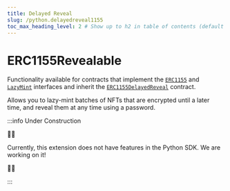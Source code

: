 ```yaml
---
title: Delayed Reveal
slug: /python.delayedreveal1155
toc_max_heading_level: 2 # Show up to h2 in table of contents (default is up to h3)
---
```


# ERC1155Revealable

Functionality available for contracts that implement the
[`ERC1155`](/solidity/extensions/erc1155) and
[`LazyMint`](/solidity/extensions/lazymint) interfaces and inherit the
[`ERC1155DelayedReveal`](/solidity/extensions/erc1155delayedreveal) contract.

Allows you to lazy-mint batches of NFTs that are encrypted until a later time,
and reveal them at any time using a password.

:::info Under Construction

🚧👷

Currently, this extension does not have features in the Python SDK. We are working on it!

🚧👷

:::

